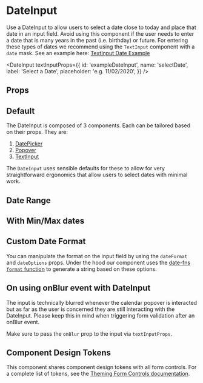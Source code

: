 
# DateInput

Use a DateInput to allow users to select a date close to today and place that date in an input field.
Avoid using this component if the user needs to enter a date that is many years in the past (i.e. birthday) or future.
For entering these types of dates we recommend using the `TextInput` component with a `date` mask. See an example here:
[TextInput Date Example](?path=/docs/components-textinput-overview--with-date-mask)

<DateInput
    textInputProps={{
        id: 'exampleDateInput',
        name: 'selectDate',
        label: 'Select a Date',
        placeholder: 'e.g. 11/02/2020',
    }}
/>

## Props

## Default

The DateInput is composed of 3 components. Each can be tailored based on their props. They are:

1. [DatePicker](?path=/docs/components-datepicker-overview--basic-example)
2. [Popover](?path=/docs/components-popover-overview--demo)
3. [TextInput](?path=/docs/components-textinput-overview--default-story)

The `DateInput` uses sensible defaults for these to allow for very straightforward ergonomics that allow users to
select dates with minimal work.

<Default />

## Date Range

<DateRange />

## With Min/Max dates

<MinMaxDates />


## Custom Date Format

You can manipulate the format on the input field by using the `dateFormat` and `dateOptions`
props. Under the hood our component uses the [date-fns `format` function](https://date-fns.org/v2.16.1/docs/format)
to generate a string based on these options.

<CustomDateFormat />

## On using onBlur event with DateInput

The input is technically blurred whenever the calendar popover is interacted but as far as the user
is concerned they are still interacting with the DateInput. Please keep this in mind when
triggering form validation after an onBlur event.

Make sure to pass the `onBlur` prop to the input via `textInputProps`.

<InputBlurEvent />

## Component Design Tokens

This component shares component design tokens with all form controls. For a complete list of tokens, see the [Theming Form Controls documentation](/docs/theming-form-controls--custom-theme-form).
